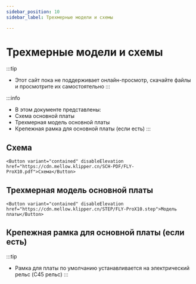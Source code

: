 ```yaml
---
sidebar_position: 10
sidebar_label: Трехмерные модели и схемы

---
```



# Трехмерные модели и схемы


:::tip
* Этот сайт пока не поддерживает онлайн-просмотр, скачайте файлы и просмотрите их самостоятельно
:::

:::info
* В этом документе представлены:
* Схема основной платы
* Трехмерная модель основной платы
* Крепежная рамка для основной платы (если есть)
:::

## Схема

    <Button variant="contained" disableElevation href="https://cdn.mellow.klipper.cn/SCH-PDF/FLY-ProX10.pdf">Схема</Button>


## Трехмерная модель основной платы

    <Button variant="contained" disableElevation href="https://cdn.mellow.klipper.cn/STEP/FLY-ProX10.step">Модель платы</Button>


## Крепежная рамка для основной платы (если есть)

:::tip
* Рамка для платы по умолчанию устанавливается на электрический рельс (C45 рельс)
:::